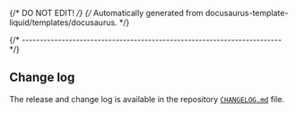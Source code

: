 {/* DO NOT EDIT! */}
{/* Automatically generated from docusaurus-template-liquid/templates/docusaurus. */}

{/* ------------------------------------------------------------------------ */}

## Change log

The release and change log is available in the repository
[`CHANGELOG.md`](https://github.com/xpack-dev-tools/riscv-none-elf-gcc-xpack/blob/xpack/CHANGELOG.md) file.
